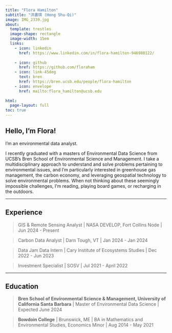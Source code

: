 ```yaml
---
title: "Flora Hamilton"
subtitle: "洪書琪 (Hong Shu-Qi)"
image: IMG_2339.jpg
about: 
  template: trestles
  image-shape: rectangle
  image-width: 15em
  links:
    - icon: linkedin
      href: https://www.linkedin.com/in/flora-hamilton-946980122/
      
    - icon: github
      href: https://github.com/floraham
    - icon: link-45deg
      text: bren
      href: https://bren.ucsb.edu/people/flora-hamilton
    - icon: envelope
      href: mailto:flora_hamilton@ucsb.edu
      
html:
  page-layout: full
toc: true
---
```


## Hello, I'm Flora!

I'm an environmental data analyst. 

I recently graduated with a masters of Environmental Data Science from UCSB's Bren School of Environmental Science and Management. I take a multidisciplinary approach to understand and solve problems pertaining to environmental issues, and I'm particularly interested in greenhouse gas management, the carbon economy, and leveraging geospatial technology to solve environmental problems. When not thinking about these seemingly impossible challenges, I'm reading, playing board games, or recharging in the outdoors.

------------------------------------------------------------------------

## Experience
> GIS & Remote Sensing Analyst \| NASA DEVELOP, Fort Collins Node \| Jun 2024 - Present 

> Carbon Data Analyst \| Darn Tough, VT \| Jan 2024 - Jan 2024 

> Data Jam Data Intern \| Cary Institute of Ecosystems Studies \| Dec 2022 - Jun 2023

> Investment Specialist \| SOSV \| Jul 2021 - April 2022


------------------------------------------------------------------------

## Education

> **Bren School of Environmental Science & Management, University of California Santa Barbara** \| Master of Environmental Data Science \| Expected June 2024

> **Bowdoin College** \| Brunswick, ME \| BA in Mathematics and Environmental Studies, Economics Minor \| Aug 2014 - May 2021


